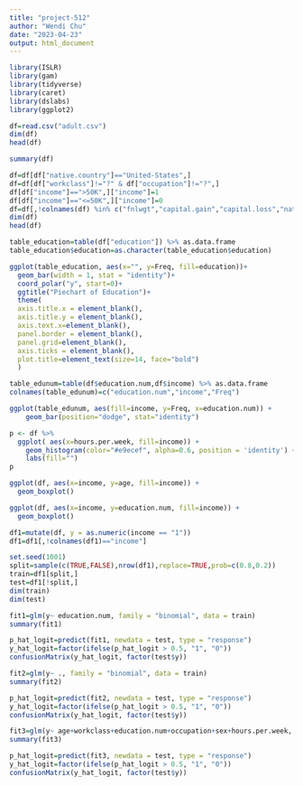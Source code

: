 ```yaml
---
title: "project-512"
author: "Wendi Chu"
date: "2023-04-23"
output: html_document
---
```


```r
library(ISLR)
library(gam)
library(tidyverse)
library(caret)
library(dslabs)
library(ggplot2)

```

```r
df=read.csv("adult.csv")
dim(df)
head(df)
```

```r
summary(df)
```


```r
df=df[df["native.country"]=="United-States",]
df=df[df["workclass"]!="?" & df["occupation"]!="?",]
df[df["income"]==">50K",]["income"]=1
df[df["income"]=="<=50K",]["income"]=0
df=df[,!colnames(df) %in% c("fnlwgt","capital.gain","capital.loss","native.country")]
dim(df)
head(df)
```

```r
table_education=table(df["education"]) %>% as.data.frame
table_education$education=as.character(table_education$education)

ggplot(table_education, aes(x="", y=Freq, fill=education))+
  geom_bar(width = 1, stat = "identity")+
  coord_polar("y", start=0)+
  ggtitle("Piechart of Education")+
  theme(
  axis.title.x = element_blank(),
  axis.title.y = element_blank(),
  axis.text.x=element_blank(),
  panel.border = element_blank(),
  panel.grid=element_blank(),
  axis.ticks = element_blank(),
  plot.title=element_text(size=14, face="bold")
  )

```

```r
table_edunum=table(df$education.num,df$income) %>% as.data.frame
colnames(table_edunum)=c("education.num","income","Freq")

ggplot(table_edunum, aes(fill=income, y=Freq, x=education.num)) + 
    geom_bar(position="dodge", stat="identity")
```

```r
p <- df %>%
  ggplot( aes(x=hours.per.week, fill=income)) +
    geom_histogram(color="#e9ecef", alpha=0.6, position = 'identity') +
    labs(fill="")
p
```


```r
ggplot(df, aes(x=income, y=age, fill=income)) +
  geom_boxplot()
```

```r
ggplot(df, aes(x=income, y=education.num, fill=income)) +
  geom_boxplot()

```

```r
df1=mutate(df, y = as.numeric(income == "1"))
df1=df1[,!colnames(df1)=="income"]

set.seed(1001)
split=sample(c(TRUE,FALSE),nrow(df1),replace=TRUE,prob=c(0.8,0.2))
train=df1[split,]
test=df1[!split,]
dim(train)
dim(test)
```

```r
fit1=glm(y~ education.num, family = "binomial", data = train)
summary(fit1)
```

```r
p_hat_logit=predict(fit1, newdata = test, type = "response")
y_hat_logit=factor(ifelse(p_hat_logit > 0.5, "1", "0"))
confusionMatrix(y_hat_logit, factor(test$y))
```

```r
fit2=glm(y~ ., family = "binomial", data = train)
summary(fit2)
```

```r
p_hat_logit=predict(fit2, newdata = test, type = "response")
y_hat_logit=factor(ifelse(p_hat_logit > 0.5, "1", "0"))
confusionMatrix(y_hat_logit, factor(test$y))
```

```r
fit3=glm(y~ age+workclass+education.num+occupation+sex+hours.per.week, family = "binomial", data = train)
summary(fit3)
```

```r
p_hat_logit=predict(fit3, newdata = test, type = "response")
y_hat_logit=factor(ifelse(p_hat_logit > 0.5, "1", "0"))
confusionMatrix(y_hat_logit, factor(test$y))
```


